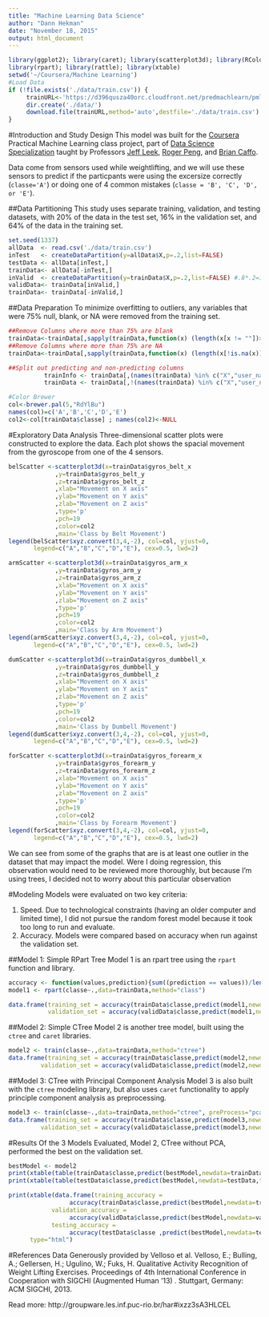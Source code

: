 ```yaml
---
title: "Machine Learning Data Science"
author: "Dann Hekman"
date: "November 18, 2015"
output: html_document
---
```


```r
library(ggplot2); library(caret); library(scatterplot3d); library(RColorBrewer)
library(rpart); library(rattle); library(xtable)
setwd('~/Coursera/Machine Learning')
#Load Data
if (!file.exists('./data/train.csv')) {
     trainURL<-'https://d396qusza40orc.cloudfront.net/predmachlearn/pml-training.csv'
     dir.create('./data/')
     download.file(trainURL,method='auto',destfile='./data/train.csv')
}
```
#Introduction and Study Design
This model was built for the [Coursera](www.coursera.org) Practical Machine Learning class project, part of [Data Science Specialization](https://www.coursera.org/specializations/jhudatascience) taught by Professors [Jeff Leek](https://github.com/jtleek), [Roger Peng](https://github.com/rdpeng), and [Brian Caffo](https://github.com/bcaffo).

Data come from sensors used while weightlifting, and we will use these sensors to predict if the particpants were using the excersize correctly (`classe='A'`) or doing one of 4 common mistakes (`classe = 'B', 'C', 'D', or 'E'`). 



##Data Partitioning
This study uses separate training, validation, and testing datasets, with 20% of the data in the test set, 16% in the validation set, and 64% of the data in the training set. 
```r
set.seed(1337)
allData  <- read.csv('./data/train.csv')
inTest   <- createDataPartition(y=allData$X,p=.2,list=FALSE)
testData <- allData[inTest,]
trainData<- allData[-inTest,]
inValid  <- createDataPartition(y=trainData$X,p=.2,list=FALSE) #.8*.2=16% of allData
validData<- trainData[inValid,]
trainData<- trainData[-inValid,]
```

##Data Preparation
To minimize overfitting to outliers, any variables that were 75% null, blank, or NA were removed from the training set. 
```r
##Remove Columns where more than 75% are blank
trainData<-trainData[,sapply(trainData,function(x) (length(x[x != ""])>(0.75*nrow(trainData))))]
##Remove Columns where more than 75% are NA
trainData<-trainData[,sapply(trainData,function(x) (length(x[!is.na(x)])>(0.75*nrow(trainData))))]
```
```r
##Split out predicting and non-predicting columns
          trainInfo <- trainData[,(names(trainData) %in% c("X","user_name","raw_timestamp_part_1","raw_timestamp_part_2","cvtd_timestamp","new_window","num_window","classe"))]
          trainData <- trainData[,!(names(trainData) %in% c("X","user_name","raw_timestamp_part_1","raw_timestamp_part_2","cvtd_timestamp","new_window","num_window"))]

#Color Brewer
col<-brewer.pal(5,"RdYlBu")
names(col)=c('A','B','C','D','E')
col2<-col[trainData$classe] ; names(col2)<-NULL
```

#Exploratory Data Analysis
Three-dimensional scatter plots were constructed to explore the data. Each plot shows the spacial movement from the gyroscope from one of the 4 sensors.
```r
belScatter <-scatterplot3d(x=trainData$gyros_belt_x
             ,y=trainData$gyros_belt_y
             ,z=trainData$gyros_belt_z
             ,xlab="Movement on X axis"
             ,ylab="Movement on Y axis"
             ,zlab="Movement on Z axis"
             ,type='p'
             ,pch=19
             ,color=col2
             ,main='Class by Belt Movement')
legend(belScatter$xyz.convert(3,4,-2), col=col, yjust=0,
       legend=c("A","B","C","D","E"), cex=0.5, lwd=2)
```
```r
armScatter <-scatterplot3d(x=trainData$gyros_arm_x
             ,y=trainData$gyros_arm_y
             ,z=trainData$gyros_arm_z
             ,xlab="Movement on X axis"
             ,ylab="Movement on Y axis"
             ,zlab="Movement on Z axis"
             ,type='p'
             ,pch=19
             ,color=col2
             ,main='Class by Arm Movement')
legend(armScatter$xyz.convert(3,4,-2), col=col, yjust=0,
       legend=c("A","B","C","D","E"), cex=0.5, lwd=2)
```
```r
dumScatter <-scatterplot3d(x=trainData$gyros_dumbbell_x
             ,y=trainData$gyros_dumbbell_y
             ,z=trainData$gyros_dumbbell_z
             ,xlab="Movement on X axis"
             ,ylab="Movement on Y axis"
             ,zlab="Movement on Z axis"
             ,type='p'
             ,pch=19
             ,color=col2
             ,main='Class by Dumbell Movement')
legend(dumScatter$xyz.convert(3,4,-2), col=col, yjust=0,
       legend=c("A","B","C","D","E"), cex=0.5, lwd=2)
```
```r
forScatter <-scatterplot3d(x=trainData$gyros_forearm_x
             ,y=trainData$gyros_forearm_y
             ,z=trainData$gyros_forearm_z
             ,xlab="Movement on X axis"
             ,ylab="Movement on Y axis"
             ,zlab="Movement on Z axis"
             ,type='p'
             ,pch=19
             ,color=col2
             ,main='Class by Forearm Movement')
legend(forScatter$xyz.convert(3,4,-2), col=col, yjust=0,
       legend=c("A","B","C","D","E"), cex=0.5, lwd=2)
```  
  
We can see from some of the graphs that are is at least one outlier in the dataset that may impact the model. Were I doing regression, this observation would need to be reviewed more thoroughly, but because I'm using trees, I decided not to worry about this particular observation 

#Modeling
Models were evaluated on two key criteria:  
  
1. Speed. Due to technological constraints (having an older computer and limited time), I did not pursue the random forest model because it took too long to run and evaluate.  
2. Accuracy. Models were compared based on accuracy when run against the validation set. 

##Model 1: Simple RPart Tree
Model 1 is an rpart tree using the `rpart` function and library. 
```r
accuracy <- function(values,prediction){sum((prediction == values))/length(values)}
model1 <- rpart(classe~.,data=trainData,method="class")

data.frame(training_set = accuracy(trainData$classe,predict(model1,newdata=trainData,type="class")),
           validation_set = accuracy(validData$classe,predict(model1,newdata=validData,type="class")))
```

##Model 2: Simple CTree
Model 2 is another tree model, built using the `ctree` and `caret` libraries.
```r
model2 <- train(classe~.,data=trainData,method="ctree")
data.frame(training_set = accuracy(trainData$classe,predict(model2,newdata=trainData)),
         validation_set = accuracy(validData$classe,predict(model2,newdata=validData)))
```     

##Model 3: CTree with Principal Component Analysis
Model 3 is also built with the `ctree` modeling library, but also uses `caret` functionality to apply principle component analysis as preprocessing.
```r
model3 <- train(classe~.,data=trainData,method="ctree", preProcess="pca")
data.frame(training_set = accuracy(trainData$classe,predict(model3,newdata=trainData)),
         validation_set = accuracy(validData$classe,predict(model3,newdata=validData)))
```

#Results
Of the 3 Models Evaluated, Model 2, CTree without PCA, performed the best on the validation set. 
```r
bestModel <- model2
print(xtable(table(trainData$classe,predict(bestModel,newdata=trainData,type="class")),caption="Performance in Training Set"),type="html")
print(xtable(table(testData$classe,predict(bestModel,newdata=testData,type="class")),caption="Performance in Test Set"),type="html")

print(xtable(data.frame(training_accuracy = 
                 accuracy(trainData$classe,predict(bestModel,newdata=trainData,type="class")),
            validation_accuracy = 
                 accuracy(validData$classe,predict(bestModel,newdata=validData,type="class")),
            testing_accuracy =
                 accuracy(testData$classe ,predict(bestModel,newdata=testData,type="class")))),
      type="html")
```
#References
Data Generously provided by Velloso et al.
Velloso, E.; Bulling, A.; Gellersen, H.; Ugulino, W.; Fuks, H. Qualitative Activity Recognition of Weight Lifting Exercises. Proceedings of 4th International Conference in Cooperation with SIGCHI (Augmented Human '13) . Stuttgart, Germany: ACM SIGCHI, 2013.

Read more: http://groupware.les.inf.puc-rio.br/har#ixzz3sA3HLCEL